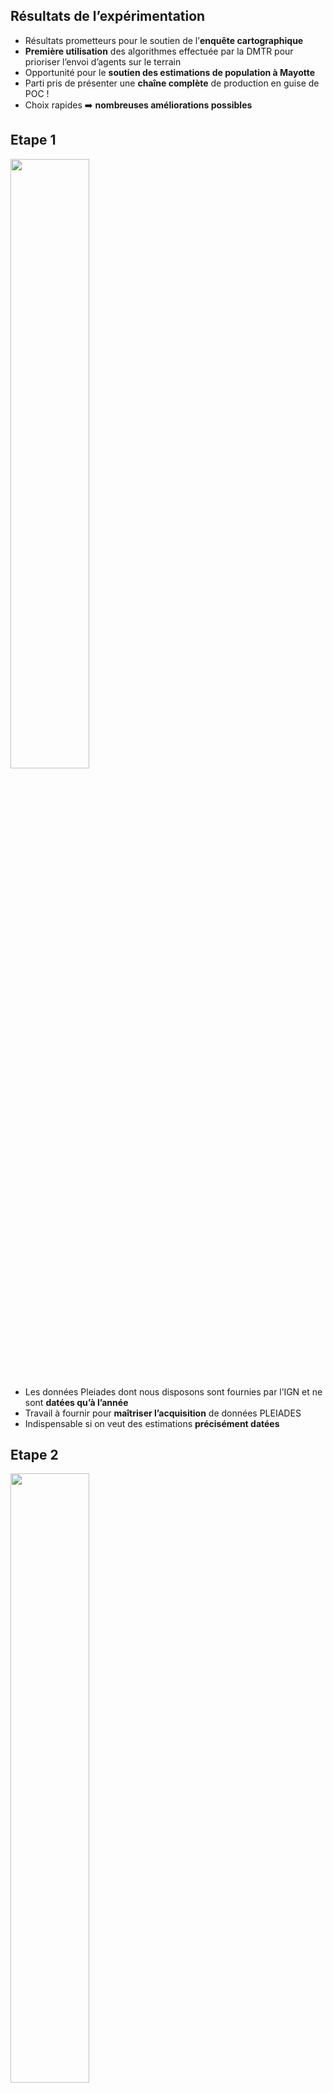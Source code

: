 ## Résultats de l'expérimentation

- Résultats prometteurs pour le soutien de l'[**enquête cartographique**]{.orange} 
- [**Première utilisation**]{.orange} des algorithmes effectuée par la DMTR pour prioriser l'envoi d'agents sur le terrain
- Opportunité pour le [**soutien des estimations de population à Mayotte**]{.orange}
- Parti pris de présenter une [**chaîne complète**]{.orange} de production en guise de POC !
- Choix rapides ➡️ [**nombreuses améliorations possibles**]{.orange}

## Etape 1

![](img/etape1.png){fig-align="center" width=50% height=50%}


- Les données Pleiades dont nous disposons sont fournies par l'IGN et ne sont [**datées qu'à l'année**]{.orange}
- Travail à fournir pour [**maîtriser l'acquisition**]{.orange} de données PLEIADES
- Indispensable si on veut des estimations [**précisément datées**]{.orange}

## Etape 2

![](img/etape2.png){fig-align="center" width=50% height=50%}

- [**Le nettoyage**]{.orange} (filtering des nuages, normalisation) doit être consolidé et demande validation
- [**Annotation ou récupération d'autres données annotées**]{.orange}, 2 possibilités : 
    - Améliorer les annotations actuelles [**manuellement**]{.blue2} 
    - Récupérer d'[**autres**]{.blue2} images annotées ou annotations pour nos images 

## Etape 3

![](img/etape3.png){fig-align="center" width=50% height=50%}

- Améliorations [**secondaires**]{.orange} par rapport à l'amélioration de la qualité des annotations
- [**Suivre l'état de l'art**]{.orange} à l'affût de nouveautés (modèle pré-entraînés sur HuggingFace)

## Etape 4

![](img/etape4.png){fig-align="center" width=50% height=50%}

- [**API**]{.orange} à développer au delà du prototype actuel en fonction des besoins des clients

## Etape 5

![](img/etape5.png){fig-align="center" width=50% height=50%}

- [**Application de visualisation**]{.orange} à développer au delà du prototype actuel en fonction des besoins des clients

## Etape 6 :

![](img/etape6.png){fig-align="center" width=50% height=50%}

- [**Analyse des résultats**]{.orange} encore insuffisante et à pousser

## En plus

- [**Sentinel 2**]{.orange} : Poursuite des travaux de Judith Nabec sur images Sentinel 2 plus simples d'acquisition, et à résolution spectrale plus élevée (ou sur d'autres images)

## La suite 

- [**Fin de la phase d'expérimentation**]{.orange}
- [**Beaucoup de cas d'usage**]{.orange} identifiés et de clients finaux
- Nécessité de monter [**un véritable projet pour chaque cas d'usage**]{.orange} avec des moyens adaptés
- Ce qui permettra de [**hiérarchiser les améliorations**]{.orange}

# Merci pour votre attention !
